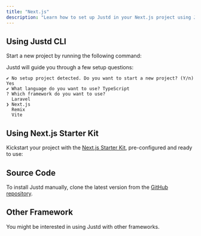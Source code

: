 ```yaml
---
title: "Next.js"
description: "Learn how to set up Justd in your Next.js project using Justd CLI, the Next.js Starter Kit, or manual installation."
---
```


## Using Justd CLI
Start a new project by running the following command:
<Installation command='npx justd-cli@latest init' />

Justd will guide you through a few setup questions:
```
✔ No setup project detected. Do you want to start a new project? (Y/n) Yes
✔ What language do you want to use? TypeScript
? Which framework do you want to use?
  Laravel
❯ Next.js
  Remix
  Vite
```

## Using Next.js Starter Kit
Kickstart your project with the [Next.js Starter Kit](https://next.intentui.com/), pre-configured and ready to use:
<Installation command='npx create-next-app@latest -e https://github.com/justdlabs/next.js app'/>

## Source Code
To install Justd manually, clone the latest version from the [GitHub repository](https://github.com/justdlabs/next.js).

## Other Framework
You might be interested in using Justd with other frameworks.
<FrameworkGuides/>
